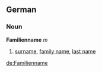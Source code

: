 ==German==
===Noun===
'''Familienname''' ''m''

#[[surname]], [[family name]], [[last name]]

[[de:Familienname]]